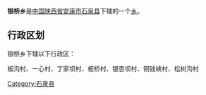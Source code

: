 {{expand|time=2017-07-29T12:02:22+00:00}}
{{中国乡级行政区
|行政区全称 = 银桥乡
|景观照片文件名 = 
|景观照片描述 = 
|汉语拼音 =
|其他语言 = 
|其他语言名称 = 
|位置图文件名 = 
|位置图描述 = 
|自定义图片=
|上级行政区 = [[陕西省|陕西省]][[安康市|安康市]][[石泉县|石泉县]]
|行政区类别 = [[乡级行政区|乡]]
|行政区划代码 = 
|行政区划 = 
|村委会 = 
|居委会 = 
|建置时间 = 
|领导职位 = 
|领导名称 = 
|政府驻地 = 
|毗邻 = 
|地理坐标 = 
|总面积 = 
|总人口 = 
|户籍人口 = 
|户籍人口年份 = 
|常住人口 = 
|常住人口年份 = 
|人口密度 = 
|GDP = 
|邮政编码 = 
|电话区号 = 
|官方网站 = 
|网站名称 = 
}}
'''银桥乡'''是[[中华人民共和国|中国]][[陕西省|陕西省]][[安康市|安康市]][[石泉县|石泉县]]下辖的一个[[乡级行政区|乡]]。

== 行政区划 ==
银桥乡下辖以下行政区：

板沟村、一心村、丁家坝村、板桥村、银杏坝村、铜钱峡村、松树沟村

{{陕西小作品}}
{{石泉县行政区划}}

[[Category:石泉县|Category:石泉县]]